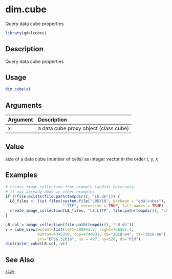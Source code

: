 # dim.cube

Query data cube properties



```r
library(gdalcubes)
```

## Description

Query data cube properties


## Usage


```r
dim.cube(x)

```


## Arguments

| Argument    | Description                       |
|:------------|:----------------------------------|
| x | a data cube proxy object (class cube) |


## Value

size of a data cube (number of cells) as integer vector in the order t, y, x


## Examples


```r
# create image collection from example Landsat data only 
# if not already done in other examples
if (!file.exists(file.path(tempdir(), "L8.db"))) {
  L8_files <- list.files(system.file("L8NY18", package = "gdalcubes"),
                         ".TIF", recursive = TRUE, full.names = TRUE)
  create_image_collection(L8_files, "L8_L1TP", file.path(tempdir(), "L8.db"), quiet = TRUE) 
}

L8.col = image_collection(file.path(tempdir(), "L8.db"))
v = cube_view(extent=list(left=388941.2, right=766552.4, 
              bottom=4345299, top=4744931, t0="2018-04", t1="2018-06"),
              srs="EPSG:32618", nx = 497, ny=526, dt="P1M")
dim(raster_cube(L8.col, v))
```


## See Also

[`size`](size.Rmd)


